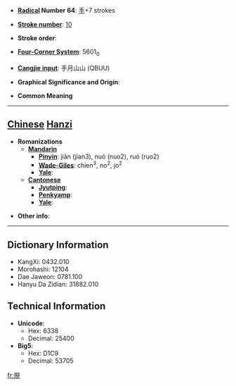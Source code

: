 * '''[[Wiktionary:Chinese radical index| Radical]] Number 64''': [[Wiktionary:Chinese radical index 手|手]]+7 strokes

* '''[[Wiktionary:Chinese total strokes index|Stroke number]]''': [[Wiktionary:Chinese total strokes index 10|10]]

* '''Stroke order''': 

* '''[[Wiktionary:Chinese four corner index|Four-Corner System]]''': 5601<sub>0</sub>

* '''[[Wiktionary:Chinese Cangjie index|Cangjie input]]''': 手月山山 (QBUU)

* '''Graphical Significance and Origin''': 

* '''Common Meaning'''

----

== [[Chinese]] [[Hanzi]] ==

* '''Romanizations'''
** '''[[Mandarin]]'''
*** '''[[Pinyin]]''': jiǎn (jian3), nuó (nuo2), ruó (ruo2)
*** '''[[Wade-Giles]]''': chien<sup>3</sup>, no<sup>2</sup>, jo<sup>2</sup>
*** '''[[Yale]]''': 
** '''[[Cantonese]]'''
*** '''[[Jyutping]]''':
*** '''[[Penkyamp]]''': 
*** '''[[Yale]]''': 

* '''Other info''': 

----

== Dictionary Information ==

* KangXi: 0432.010
* Morohashi: 12104
* Dae Jaweon: 0781.100
* Hanyu Da Zidian: 31882.010

== Technical Information ==

* '''Unicode''':
** Hex: 6338
** Decimal: 25400
* '''Big5''':
** Hex: D1C9
** Decimal: 53705

[[fr:挸]]